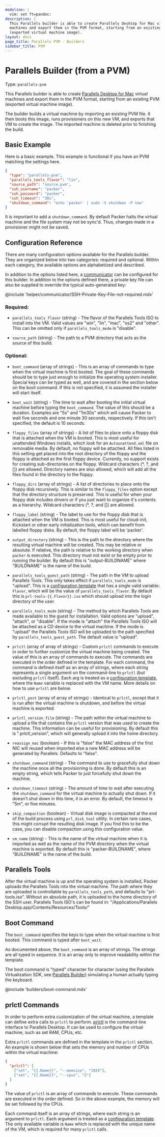 ```yaml
---
modeline: |
  vim: set ft=pandoc:
description: |
  This Parallels builder is able to create Parallels Desktop for Mac virtual
  machines and export them in the PVM format, starting from an existing PVM
  (exported virtual machine image).
layout: docs
page_title: Parallels PVM - Builders
sidebar_title: PVM
---
```


# Parallels Builder (from a PVM)

Type: `parallels-pvm`

This Parallels builder is able to create [Parallels Desktop for
Mac](https://www.parallels.com/products/desktop/) virtual machines and export
them in the PVM format, starting from an existing PVM (exported virtual machine
image).

The builder builds a virtual machine by importing an existing PVM file. It then
boots this image, runs provisioners on this new VM, and exports that VM to
create the image. The imported machine is deleted prior to finishing the build.

## Basic Example

Here is a basic example. This example is functional if you have an PVM matching
the settings here.

```json
{
  "type": "parallels-pvm",
  "parallels_tools_flavor": "lin",
  "source_path": "source.pvm",
  "ssh_username": "packer",
  "ssh_password": "packer",
  "ssh_timeout": "30s",
  "shutdown_command": "echo 'packer' | sudo -S shutdown -P now"
}
```

It is important to add a `shutdown_command`. By default Packer halts the virtual
machine and the file system may not be sync'd. Thus, changes made in a
provisioner might not be saved.

## Configuration Reference

There are many configuration options available for the Parallels builder. They
are organized below into two categories: required and optional. Within each
category, the available options are alphabetized and described.

In addition to the options listed here, a
[communicator](/docs/templates/communicator) can be configured for this
builder. In addition to the options defined there, a private key file
can also be supplied to override the typical auto-generated key:

@include 'helper/communicator/SSH-Private-Key-File-not-required.mdx'

### Required:

- `parallels_tools_flavor` (string) - The flavor of the Parallels Tools ISO to
  install into the VM. Valid values are "win", "lin", "mac", "os2"
  and "other". This can be omitted only if `parallels_tools_mode`
  is "disable".

- `source_path` (string) - The path to a PVM directory that acts as the source
  of this build.

### Optional:

- `boot_command` (array of strings) - This is an array of commands to type
  when the virtual machine is first booted. The goal of these commands should
  be to type just enough to initialize the operating system installer. Special
  keys can be typed as well, and are covered in the section below on the
  boot command. If this is not specified, it is assumed the installer will
  start itself.

- `boot_wait` (string) - The time to wait after booting the initial virtual
  machine before typing the `boot_command`. The value of this should be
  a duration. Examples are "5s" and "1m30s" which will cause Packer to wait
  five seconds and one minute 30 seconds, respectively. If this isn't
  specified, the default is 10 seconds.

- `floppy_files` (array of strings) - A list of files to place onto a floppy
  disk that is attached when the VM is booted. This is most useful for
  unattended Windows installs, which look for an `Autounattend.xml` file on
  removable media. By default, no floppy will be attached. All files listed in
  this setting get placed into the root directory of the floppy and the floppy
  is attached as the first floppy device. Currently, no support exists for
  creating sub-directories on the floppy. Wildcard characters (\*, ?,
  and \[\]) are allowed. Directory names are also allowed, which will add all
  the files found in the directory to the floppy.

- `floppy_dirs` (array of strings) - A list of directories to place onto
  the floppy disk recursively. This is similar to the `floppy_files` option
  except that the directory structure is preserved. This is useful for when
  your floppy disk includes drivers or if you just want to organize it's
  contents as a hierarchy. Wildcard characters (\*, ?, and \[\]) are allowed.

- `floppy_label` (string) - The label to use for the floppy disk that
  is attached when the VM is booted. This is most useful for cloud-init,
  Kickstart or other early initialization tools, which can benefit from labelled floppy disks.
  By default, the floppy label will be 'packer'.

- `output_directory` (string) - This is the path to the directory where the
  resulting virtual machine will be created. This may be relative or absolute.
  If relative, the path is relative to the working directory when `packer`
  is executed. This directory must not exist or be empty prior to running
  the builder. By default this is "output-BUILDNAME" where "BUILDNAME" is the
  name of the build.

- `parallels_tools_guest_path` (string) - The path in the VM to upload
  Parallels Tools. This only takes effect if `parallels_tools_mode`
  is "upload". This is a [configuration
  template](/docs/templates/engine) that has a single
  valid variable: `Flavor`, which will be the value of
  `parallels_tools_flavor`. By default this is `prl-tools-{{.Flavor}}.iso`
  which should upload into the login directory of the user.

- `parallels_tools_mode` (string) - The method by which Parallels Tools are
  made available to the guest for installation. Valid options are "upload",
  "attach", or "disable". If the mode is "attach" the Parallels Tools ISO will
  be attached as a CD device to the virtual machine. If the mode is "upload"
  the Parallels Tools ISO will be uploaded to the path specified by
  `parallels_tools_guest_path`. The default value is "upload".

- `prlctl` (array of array of strings) - Custom `prlctl` commands to execute
  in order to further customize the virtual machine being created. The value
  of this is an array of commands to execute. The commands are executed in the
  order defined in the template. For each command, the command is defined
  itself as an array of strings, where each string represents a single
  argument on the command-line to `prlctl` (but excluding `prlctl` itself).
  Each arg is treated as a [configuration
  template](/docs/templates/engine), where the `Name`
  variable is replaced with the VM name. More details on how to use `prlctl`
  are below.

- `prlctl_post` (array of array of strings) - Identical to `prlctl`, except
  that it is run after the virtual machine is shutdown, and before the virtual
  machine is exported.

- `prlctl_version_file` (string) - The path within the virtual machine to
  upload a file that contains the `prlctl` version that was used to create
  the machine. This information can be useful for provisioning. By default
  this is ".prlctl_version", which will generally upload it into the
  home directory.

- `reassign_mac` (boolean) - If this is "false" the MAC address of the first
  NIC will reused when imported else a new MAC address will be generated
  by Parallels. Defaults to "false".

- `shutdown_command` (string) - The command to use to gracefully shut down the
  machine once all the provisioning is done. By default this is an empty
  string, which tells Packer to just forcefully shut down the machine.

- `shutdown_timeout` (string) - The amount of time to wait after executing the
  `shutdown_command` for the virtual machine to actually shut down. If it
  doesn't shut down in this time, it is an error. By default, the timeout is
  "5m", or five minutes.

- `skip_compaction` (boolean) - Virtual disk image is compacted at the end of
  the build process using `prl_disk_tool` utility. In certain rare cases, this
  might corrupt the resulting disk image. If you find this to be the case,
  you can disable compaction using this configuration value.

- `vm_name` (string) - This is the name of the virtual machine when it is
  imported as well as the name of the PVM directory when the virtual machine
  is exported. By default this is "packer-BUILDNAME", where "BUILDNAME" is the
  name of the build.

## Parallels Tools

After the virtual machine is up and the operating system is installed, Packer
uploads the Parallels Tools into the virtual machine. The path where they are
uploaded is controllable by `parallels_tools_path`, and defaults to
"prl-tools.iso". Without an absolute path, it is uploaded to the home directory
of the SSH user. Parallels Tools ISO's can be found in: "/Applications/Parallels
Desktop.app/Contents/Resources/Tools/"

## Boot Command

The `boot_command` specifies the keys to type when the virtual machine is first
booted. This command is typed after `boot_wait`.

As documented above, the `boot_command` is an array of strings. The strings are
all typed in sequence. It is an array only to improve readability within the
template.

The boot command is "typed" character for character (using the Parallels
Virtualization SDK, see [Parallels Builder](/docs/builders/parallels))
simulating a human actually typing the keyboard.

@include 'builders/boot-command.mdx'

## prlctl Commands

In order to perform extra customization of the virtual machine, a template can
define extra calls to `prlctl` to perform.
[prlctl](http://download.parallels.com/desktop/v9/ga/docs/en_US/Parallels%20Command%20Line%20Reference%20Guide.pdf)
is the command-line interface to Parallels Desktop. It can be used to configure
the virtual machine, such as set RAM, CPUs, etc.

Extra `prlctl` commands are defined in the template in the `prlctl` section. An
example is shown below that sets the memory and number of CPUs within the
virtual machine:

```json
{
  "prlctl": [
    ["set", "{{.Name}}", "--memsize", "1024"],
    ["set", "{{.Name}}", "--cpus", "2"]
  ]
}
```

The value of `prlctl` is an array of commands to execute. These commands are
executed in the order defined. So in the above example, the memory will be set
followed by the CPUs.

Each command itself is an array of strings, where each string is an argument to
`prlctl`. Each argument is treated as a [configuration
template](/docs/templates/engine). The only available
variable is `Name` which is replaced with the unique name of the VM, which is
required for many `prlctl` calls.
